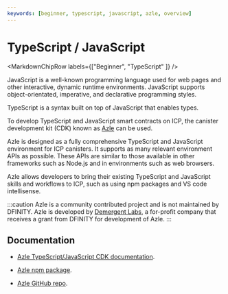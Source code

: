 ```yaml
---
keywords: [beginner, typescript, javascript, azle, overview]
---
```



# TypeScript / JavaScript

<MarkdownChipRow labels={["Beginner", "TypeScript" ]} />

JavaScript is a well-known programming language used for web pages and other interactive, dynamic runtime environments. JavaScript supports object-orientated, imperative, and declarative programming styles.

TypeScript is a syntax built on top of JavaScript that enables types.

To develop TypeScript and JavaScript smart contracts on ICP, the canister development kit (CDK)  known as [Azle](https://demergent-labs.github.io/azle/azle.html) can be used.

Azle is designed as a fully comprehensive TypeScript and JavaScript environment for ICP canisters. It supports as many relevant environment APIs as possible. These APIs are similar to those available in other frameworks such as Node.js and in environments such as web browsers.

Azle allows developers to bring their existing TypeScript and JavaScript skills and workflows to ICP, such as using npm packages and VS code intellisense.

:::caution
Azle is a community contributed project and is not maintained by DFINITY. Azle is developed by [Demergent Labs](https://github.com/demergent-labs), a for-profit company that receives a grant from DFINITY for development of Azle.
:::

## Documentation

- [Azle TypeScript/JavaScript CDK documentation](https://demergent-labs.github.io/azle/azle.html).

- [Azle npm package](https://www.npmjs.com/package/azle).

- [Azle GitHub repo](https://github.com/demergent-labs/azle).

